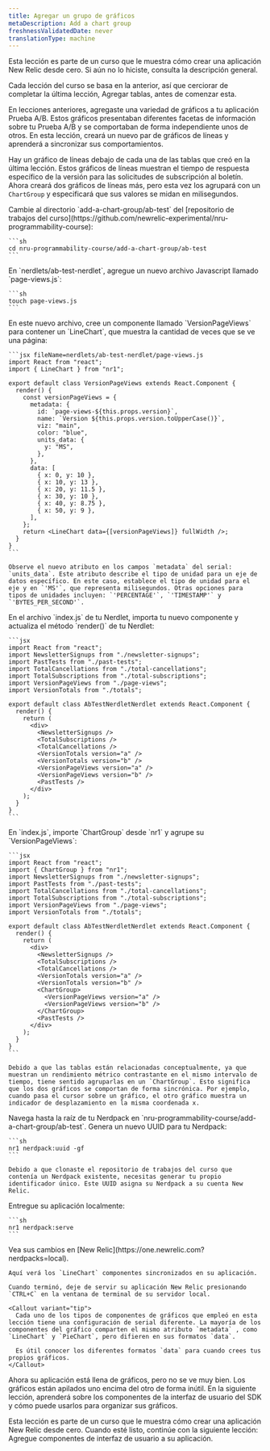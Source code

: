 ```yaml
---
title: Agregar un grupo de gráficos
metaDescription: Add a chart group
freshnessValidatedDate: never
translationType: machine
---
```


<Callout variant="tip">
  Esta lección es parte de un curso que le muestra cómo crear una aplicación New Relic desde cero. Si aún no lo hiciste, consulta la descripción general.

  Cada lección del curso se basa en la anterior, así que cerciorar de completar la última lección, Agregar tablas, antes de comenzar esta.
</Callout>

En lecciones anteriores, agregaste una variedad de gráficos a tu aplicación Prueba A/B. Estos gráficos presentaban diferentes facetas de información sobre tu Prueba A/B y se comportaban de forma independiente unos de otros. En esta lección, creará un nuevo par de gráficos de líneas y aprenderá a sincronizar sus comportamientos.

Hay un gráfico de líneas debajo de cada una de las tablas que creó en la última lección. Estos gráficos de líneas muestran el tiempo de respuesta específico de la versión para las solicitudes de subscripción al boletín. Ahora creará dos gráficos de líneas más, pero esta vez los agrupará con un `ChartGroup` y especificará que sus valores se midan en milisegundos.

<Steps>
  <Step>
    Cambie al directorio `add-a-chart-group/ab-test` del [repositorio de trabajos del curso](https://github.com/newrelic-experimental/nru-programmability-course):

    ```sh
    cd nru-programmability-course/add-a-chart-group/ab-test
    ```
  </Step>

  <Step>
    En `nerdlets/ab-test-nerdlet`, agregue un nuevo archivo Javascript llamado `page-views.js`:

    ```sh
    touch page-views.js
    ```
  </Step>

  <Step>
    En este nuevo archivo, cree un componente llamado `VersionPageViews` para contener un `LineChart`, que muestra la cantidad de veces que se ve una página:

    ```jsx fileName=nerdlets/ab-test-nerdlet/page-views.js
    import React from "react";
    import { LineChart } from "nr1";

    export default class VersionPageViews extends React.Component {
      render() {
        const versionPageViews = {
          metadata: {
            id: `page-views-${this.props.version}`,
            name: `Version ${this.props.version.toUpperCase()}`,
            viz: "main",
            color: "blue",
            units_data: {
              y: "MS",
            },
          },
          data: [
            { x: 0, y: 10 },
            { x: 10, y: 13 },
            { x: 20, y: 11.5 },
            { x: 30, y: 10 },
            { x: 40, y: 8.75 },
            { x: 50, y: 9 },
          ],
        };
        return <LineChart data={[versionPageViews]} fullWidth />;
      }
    }
    ```

    Observe el nuevo atributo en los campos `metadata` del serial: `units_data`. Este atributo describe el tipo de unidad para un eje de datos específico. En este caso, establece el tipo de unidad para el eje y en `'MS'`, que representa milisegundos. Otras opciones para tipos de unidades incluyen: `'PERCENTAGE'`, `'TIMESTAMP'` y `'BYTES_PER_SECOND'`.
  </Step>

  <Step>
    En el archivo `index.js` de tu Nerdlet, importa tu nuevo componente y actualiza el método `render()` de tu Nerdlet:

    ```jsx
    import React from "react";
    import NewsletterSignups from "./newsletter-signups";
    import PastTests from "./past-tests";
    import TotalCancellations from "./total-cancellations";
    import TotalSubscriptions from "./total-subscriptions";
    import VersionPageViews from "./page-views";
    import VersionTotals from "./totals";

    export default class AbTestNerdletNerdlet extends React.Component {
      render() {
        return (
          <div>
            <NewsletterSignups />
            <TotalSubscriptions />
            <TotalCancellations />
            <VersionTotals version="a" />
            <VersionTotals version="b" />
            <VersionPageViews version="a" />
            <VersionPageViews version="b" />
            <PastTests />
          </div>
        );
      }
    }
    ```
  </Step>

  <Step>
    En `index.js`, importe `ChartGroup` desde `nr1` y agrupe su `VersionPageViews`:

    ```jsx
    import React from "react";
    import { ChartGroup } from "nr1";
    import NewsletterSignups from "./newsletter-signups";
    import PastTests from "./past-tests";
    import TotalCancellations from "./total-cancellations";
    import TotalSubscriptions from "./total-subscriptions";
    import VersionPageViews from "./page-views";
    import VersionTotals from "./totals";

    export default class AbTestNerdletNerdlet extends React.Component {
      render() {
        return (
          <div>
            <NewsletterSignups />
            <TotalSubscriptions />
            <TotalCancellations />
            <VersionTotals version="a" />
            <VersionTotals version="b" />
            <ChartGroup>
              <VersionPageViews version="a" />
              <VersionPageViews version="b" />
            </ChartGroup>
            <PastTests />
          </div>
        );
      }
    }
    ```

    Debido a que las tablas están relacionadas conceptualmente, ya que muestran un rendimiento métrico contrastante en el mismo intervalo de tiempo, tiene sentido agruparlas en un `ChartGroup`. Esto significa que los dos gráficos se comportan de forma sincrónica. Por ejemplo, cuando pasa el cursor sobre un gráfico, el otro gráfico muestra un indicador de desplazamiento en la misma coordenada x.
  </Step>

  <Step>
    Navega hasta la raíz de tu Nerdpack en `nru-programmability-course/add-a-chart-group/ab-test`.
  </Step>

  <Step>
    Genera un nuevo UUID para tu Nerdpack:

    ```sh
    nr1 nerdpack:uuid -gf
    ```

    Debido a que clonaste el repositorio de trabajos del curso que contenía un Nerdpack existente, necesitas generar tu propio identificador único. Este UUID asigna su Nerdpack a su cuenta New Relic.
  </Step>

  <Step>
    Entregue su aplicación localmente:

    ```sh
    nr1 nerdpack:serve
    ```
  </Step>

  <Step>
    Vea sus cambios en [New Relic](https://one.newrelic.com?nerdpacks=local).

    Aquí verá los `LineChart` componentes sincronizados en su aplicación.

    Cuando terminó, deje de servir su aplicación New Relic presionando `CTRL+C` en la ventana de terminal de su servidor local.

    <Callout variant="tip">
      Cada uno de los tipos de componentes de gráficos que empleó en esta lección tiene una configuración de serial diferente. La mayoría de los componentes del gráfico comparten el mismo atributo `metadata` , como `LineChart` y `PieChart`, pero difieren en sus formatos `data`.

      Es útil conocer los diferentes formatos `data` para cuando crees tus propios gráficos.
    </Callout>
  </Step>
</Steps>

Ahora su aplicación está llena de gráficos, pero no se ve muy bien. Los gráficos están apilados uno encima del otro de forma inútil. En la siguiente lección, aprenderá sobre los componentes de la interfaz de usuario del SDK y cómo puede usarlos para organizar sus gráficos.

<Callout variant="course">
  Esta lección es parte de un curso que le muestra cómo crear una aplicación New Relic desde cero. Cuando esté listo, continúe con la siguiente lección: Agregue componentes de interfaz de usuario a su aplicación.
</Callout>